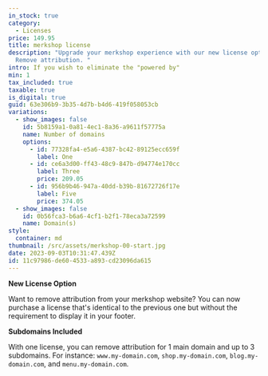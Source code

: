 ```yaml
---
in_stock: true
category:
  - Licenses
price: 149.95
title: merkshop license
description: "Upgrade your merkshop experience with our new license option.
  Remove attribution. "
intro: If you wish to eliminate the "powered by"
min: 1
tax_included: true
taxable: true
is_digital: true
guid: 63e306b9-3b35-4d7b-b4d6-419f058053cb
variations:
  - show_images: false
    id: 5b8159a1-0a81-4ec1-8a36-a9611f57775a
    name: Number of domains
    options:
      - id: 77328fa4-e5a6-4387-bc42-89125ecc659f
        label: One
      - id: ce6a3d00-ff43-48c9-847b-d94774e170cc
        label: Three
        price: 209.05
      - id: 956b9b46-947a-40dd-b39b-81672726f17e
        label: Five
        price: 374.05
  - show_images: false
    id: 0b56fca3-b6a6-4cf1-b2f1-78eca3a72599
    name: Domain(s)
style:
  container: md
thumbnail: /src/assets/merkshop-00-start.jpg
date: 2023-09-03T10:31:47.439Z
id: 11c97986-de60-4533-a893-cd23096da615
---
```


**New License Option**

Want to remove attribution from your merkshop website? You can now purchase a license that's identical to the previous one but without the requirement to display it in your footer.

**Subdomains Included**

With one license, you can remove attribution for 1 main domain and up to 3 subdomains. For instance: `www.my-domain.com`, `shop.my-domain.com`, `blog.my-domain.com`, and `menu.my-domain.com`.
